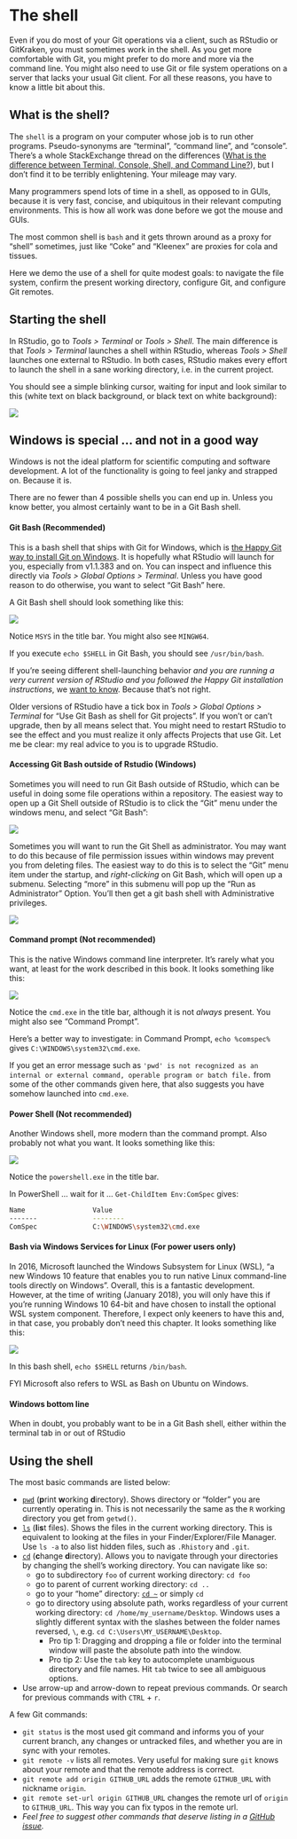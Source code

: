 # The shell {#shell}

Even if you do most of your Git operations via a client, such as RStudio or GitKraken, you must sometimes work in the shell. As you get more comfortable with Git, you might prefer to do more and more via the command line. You might also need to use Git or file system operations on a server that lacks your usual Git client. For all these reasons, you have to know a little bit about this.

## What is the shell?

The `shell` is a program on your computer whose job is to run other programs. Pseudo-synonyms are "terminal", "command line", and "console". There's a whole StackExchange thread on the differences ([What is the difference between Terminal, Console, Shell, and Command Line?](https://askubuntu.com/questions/506510/what-is-the-difference-between-terminal-console-shell-and-command-line)), but I don't find it to be terribly enlightening. Your mileage may vary.

Many programmers spend lots of time in a shell, as opposed to in GUIs, because it is very fast, concise, and ubiquitous in their relevant computing environments. This is how all work was done before we got the mouse and GUIs.

The most common shell is `bash` and it gets thrown around as a proxy for "shell" sometimes, just like "Coke" and "Kleenex" are proxies for cola and tissues.

Here we demo the use of a shell for quite modest goals: to navigate the file system, confirm the present working directory, configure Git, and configure Git remotes.

## Starting the shell

In RStudio, go to *Tools > Terminal* or *Tools > Shell*. The main difference is that *Tools > Terminal* launches a shell within RStudio, whereas *Tools > Shell* launches one external to RStudio. In both cases, RStudio makes every effort to launch the shell in a sane working directory, i.e. in the current project.

You should see a simple blinking cursor, waiting for input and look similar to this (white text on black background, or black text on white background):

<!-- why can bookdown not find this?!?
![](http://upload.wikimedia.org/wikipedia/commons/thumb/e/e7/Bash_screenshot.png/440px-Bash_screenshot.png)
-->

![](img/440px-Bash_screenshot.png)

## Windows is special ... and not in a good way {#windows-shell-hell}

Windows is not the ideal platform for scientific computing and software development. A lot of the functionality is going to feel janky and strapped on. Because it is.

There are no fewer than 4 possible shells you can end up in. Unless you know better, you almost certainly want to be in a Git Bash shell.

#### Git Bash (Recommended)

This is a bash shell that ships with Git for Windows, which is [the Happy Git way to install Git on Windows](#install-git-windows). It is hopefully what RStudio will launch for you, especially from v1.1.383 and on. You can inspect and influence this directly via *Tools > Global Options > Terminal*. Unless you have good reason to do otherwise, you want to select "Git Bash" here.

A Git Bash shell should look something like this:

![](img/2018-01-15_git-bash.png)

Notice `MSYS` in the title bar. You might also see `MINGW64`.

If you execute `echo $SHELL` in Git Bash, you should see `/usr/bin/bash`.

If you're seeing different shell-launching behavior *and you are running a very current version of RStudio and you followed the Happy Git installation instructions*, we [want to know](https://github.com/jennybc/happy-git-with-r/issues). Because that's not right.

Older versions of RStudio have a tick box in *Tools > Global Options > Terminal* for "Use Git Bash as shell for Git projects". If you won't or can't upgrade, then by all means select that. You might need to restart RStudio to see the effect and you must realize it only affects Projects that use Git. Let me be clear: my real advice to you is to upgrade RStudio.

#### Accessing Git Bash outside of Rstudio (Windows)

Sometimes you will need to run Git Bash outside of RStudio, which can be useful in doing some file operations within a repository. The easiest way to open up a Git Shell outside of RStudio is to click the "Git" menu under the windows menu, and select "Git Bash":

![](img/2018-01_git_bash_windows.png)

Sometimes you will want to run the Git Shell as administrator. You may want to do this because of file permission issues within windows may prevent you from deleting files. The easiest way to do this is to select the "Git" menu item under the startup, and *right-clicking* on Git Bash, which will open up a submenu. Selecting "more" in this submenu will pop up the "Run as Administrator" Option. You'll then get a git bash shell with Administrative privileges. 

![](img/2018-01-git-windows-administrator.png)

#### Command prompt (Not recommended)

This is the native Windows command line interpreter. It's rarely what you want, at least for the work described in this book. It looks something like this:

![](img/2018-01-15_command-prompt.png)

Notice the `cmd.exe` in the title bar, although it is not *always* present. You might also see "Command Prompt".

Here's a better way to investigate: in Command Prompt, `echo %comspec%` gives `C:\WINDOWS\system32\cmd.exe`.

If you get an error message such as `'pwd' is not recognized as an internal or external command, operable program or batch file.` from some of the other commands given here, that also suggests you have somehow launched into `cmd.exe`. 

#### Power Shell (Not recommended)

Another Windows shell, more modern than the command prompt. Also probably not what you want. It looks something like this:

![](img/2018-01-15_power-shell.png)

Notice the `powershell.exe` in the title bar.

In PowerShell ... wait for it ... `Get-ChildItem Env:ComSpec` gives:

``` bash
Name                 Value
-------              --------
ComSpec              C:\WINDOWS\system32\cmd.exe
```

#### Bash via Windows Services for Linux (For power users only)

In 2016, Microsoft launched the Windows Subsystem for Linux (WSL), "a new Windows 10 feature that enables you to run native Linux command-line tools directly on Windows". Overall, this is a fantastic development. However, at the time of writing (January 2018), you will only have this if you're running Windows 10 64-bit and have chosen to install the optional WSL system component. Therefore, I expect only keeners to have this and, in that case, you probably don't need this chapter. It looks something like this:

![](img/2018-01-15_bash-windows-services-for-linux.png)

In this bash shell, `echo $SHELL` returns `/bin/bash`.

FYI Microsoft also refers to WSL as Bash on Ubuntu on Windows.

#### Windows bottom line

When in doubt, you probably want to be in a Git Bash shell, either within the terminal tab in or out of RStudio

## Using the shell

The most basic commands are listed below:

* [`pwd`](https://en.wikipedia.org/wiki/Pwd) (**p**rint **w**orking **d**irectory). Shows directory or "folder" you are currently operating in. This is not necessarily the same as the `R` working directory you get from `getwd()`.
* [`ls`](https://en.wikipedia.org/wiki/Ls) (**l**i**s**t files). Shows the files in the current working directory. This is equivalent to looking at the files in your Finder/Explorer/File Manager. Use `ls -a` to also list hidden files, such as `.Rhistory` and `.git`.
* [`cd`](https://en.wikipedia.org/wiki/Cd_(command)) (**c**hange **d**irectory). Allows you to navigate through your directories by changing the shell's working directory. You can navigate like so:
  - go to subdirectory `foo` of current working directory: `cd foo`
  - go to parent of current working directory: `cd ..`
  - go to your "home" directory: [`cd ~`](http://tilde.club/~ford/tildepoint.jpg) or simply `cd`
  - go to directory using absolute path, works regardless of your current working directory: `cd /home/my_username/Desktop`. Windows uses a slightly different syntax with the slashes between the folder names reversed, `\`, e.g. `cd C:\Users\MY_USERNAME\Desktop`.
    * Pro tip 1: Dragging and dropping a file or folder into the terminal window will paste the absolute path into the window.
    * Pro tip 2: Use the `tab` key to autocomplete unambiguous directory and file names. Hit `tab` twice to see all ambiguous options.
* Use arrow-up and arrow-down to repeat previous commands. Or search for previous commands with `CTRL` + `r`.
    
A few Git commands:

* `git status` is the most used git command and informs you of your current branch,  any changes or untracked files, and whether you are in sync with your remotes.
* `git remote -v` lists all remotes. Very useful for making sure `git` knows about your remote and that the remote address is correct.
* `git remote add origin GITHUB_URL` adds the remote `GITHUB_URL` with nickname `origin`.
* `git remote set-url origin GITHUB_URL` changes the remote url of `origin` to `GITHUB_URL`. This way you can fix typos in the remote url.
* *Feel free to suggest other commands that deserve listing in a [GitHub issue](https://github.com/jennybc/happy-git-with-r/issues).*
